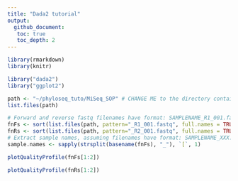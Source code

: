 ```yaml
---
title: "Dada2 tutorial"
output: 
  github_document:
   toc: true
   toc_depth: 2
---
```


```r
library(rmarkdown)
library(knitr)
```

```r
library("dada2")
library("ggplot2")
```

```r
path <- "~/phyloseq_tuto/MiSeq_SOP" # CHANGE ME to the directory containing the fastq files after unzipping.
list.files(path)
```

```r
# Forward and reverse fastq filenames have format: SAMPLENAME_R1_001.fastq and SAMPLENAME_R2_001.fastq
fnFs <- sort(list.files(path, pattern="_R1_001.fastq", full.names = TRUE))
fnRs <- sort(list.files(path, pattern="_R2_001.fastq", full.names = TRUE))
# Extract sample names, assuming filenames have format: SAMPLENAME_XXX.fastq
sample.names <- sapply(strsplit(basename(fnFs), "_"), `[`, 1)
```

```r
plotQualityProfile(fnFs[1:2])
```

```r
plotQualityProfile(fnRs[1:2])

```


